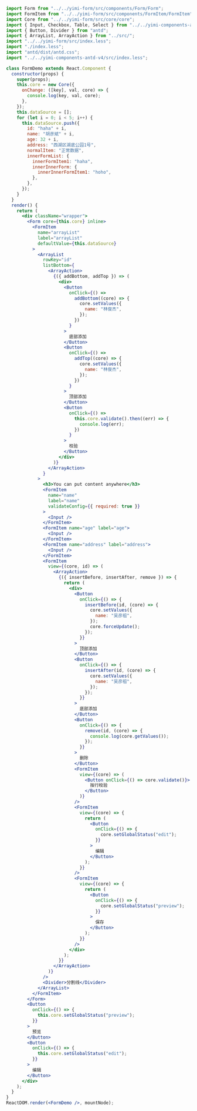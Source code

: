 ```jsx
import Form from "../../yimi-form/src/components/Form/Form";
import FormItem from "../../yimi-form/src/components/FormItem/FormItem";
import Core from "../../yimi-form/src/core/core";
import { Input, Checkbox, Table, Select } from "../../yimi-components-antd-v4/";
import { Button, Divider } from "antd";
import { ArrayList, ArrayAction } from "../src/";
import "../../yimi-form/src/index.less";
import "./index.less";
import "antd/dist/antd.css";
import "../../yimi-components-antd-v4/src/index.less";

class FormDemo extends React.Component {
  constructor(props) {
    super(props);
    this.core = new Core({
      onChange: ([key], val, core) => {
        console.log(key, val, core);
      },
    });
    this.dataSource = [];
    for (let i = 0; i < 5; i++) {
      this.dataSource.push({
        id: "haha" + i,
        name: "胡彦斌" + i,
        age: 32 + i,
        address: "西湖区湖底公园1号",
        normalItem: "正常数据",
        innerFormList: {
          innerFormItem1: "haha",
          innerInnerForm: {
            innerInnerFormItem1: "hoho",
          },
        },
      });
    }
  }
  render() {
    return (
      <div className="wrapper">
        <Form core={this.core} inline>
          <FormItem
            name="arrayList"
            label="arrayList"
            defaultValue={this.dataSource}
          >
            <ArrayList
              rowKey="id"
              listBottom={
                <ArrayAction>
                  {({ addBottom, addTop }) => (
                    <div>
                      <Button
                        onClick={() =>
                          addBottom((core) => {
                            core.setValues({
                              name: "林俊杰",
                            });
                          })
                        }
                      >
                        底部添加
                      </Button>
                      <Button
                        onClick={() =>
                          addTop((core) => {
                            core.setValues({
                              name: "林俊杰",
                            });
                          })
                        }
                      >
                        顶部添加
                      </Button>
                      <Button
                        onClick={() =>
                          this.core.validate().then((err) => {
                            console.log(err);
                          })
                        }
                      >
                        校验
                      </Button>
                    </div>
                  )}
                </ArrayAction>
              }
            >
              <h3>You can put content anywhere</h3>
              <FormItem
                name="name"
                label="name"
                validateConfig={{ required: true }}
              >
                <Input />
              </FormItem>
              <FormItem name="age" label="age">
                <Input />
              </FormItem>
              <FormItem name="address" label="address">
                <Input />
              </FormItem>
              <FormItem
                view={(core, id) => (
                  <ArrayAction>
                    {({ insertBefore, insertAfter, remove }) => {
                      return (
                        <div>
                          <Button
                            onClick={() => {
                              insertBefore(id, (core) => {
                                core.setValues({
                                  name: "吴彦祖",
                                });
                                core.forceUpdate();
                              });
                            }}
                          >
                            顶部添加
                          </Button>
                          <Button
                            onClick={() => {
                              insertAfter(id, (core) => {
                                core.setValues({
                                  name: "吴彦祖",
                                });
                              });
                            }}
                          >
                            底部添加
                          </Button>
                          <Button
                            onClick={() => {
                              remove(id, (core) => {
                                console.log(core.getValues());
                              });
                            }}
                          >
                            删除
                          </Button>
                          <FormItem
                            view={(core) => (
                              <Button onClick={() => core.validate()}>
                                按行校验
                              </Button>
                            )}
                          />
                          <FormItem
                            view={(core) => {
                              return (
                                <Button
                                  onClick={() => {
                                    core.setGlobalStatus("edit");
                                  }}
                                >
                                  编辑
                                </Button>
                              );
                            }}
                          />
                          <FormItem
                            view={(core) => {
                              return (
                                <Button
                                  onClick={() => {
                                    core.setGlobalStatus("preview");
                                  }}
                                >
                                  保存
                                </Button>
                              );
                            }}
                          />
                        </div>
                      );
                    }}
                  </ArrayAction>
                )}
              />
              <Divider>分割线</Divider>
            </ArrayList>
          </FormItem>
        </Form>
        <Button
          onClick={() => {
            this.core.setGlobalStatus("preview");
          }}
        >
          预览
        </Button>
        <Button
          onClick={() => {
            this.core.setGlobalStatus("edit");
          }}
        >
          编辑
        </Button>
      </div>
    );
  }
}
ReactDOM.render(<FormDemo />, mountNode);
```
